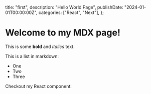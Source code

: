   title: "first",
  description: "Hello World Page",
  publishDate: "2024-01-01T00:00:00Z",
  categories: ["React", "Next"],
};

# Welcome to my MDX page!

This is some **bold** and _italics_ text.

This is a list in markdown:

- One
- Two
- Three

Checkout my React component:
